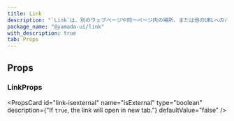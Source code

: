 ```yaml
---
title: Link
description: "`Link`は、別のウェブページや同一ページ内の場所、または他のURLへのハイパーリンクを作成するコンポーネントです。"
package_name: "@yamada-ui/link"
with_description: true
tab: Props
---
```


## Props

### LinkProps

<PropsCard
  id="link-isexternal"
  name="isExternal"
  type="boolean"
  description={"If `true`, the link will open in new tab."}
  defaultValue="false"
/>

